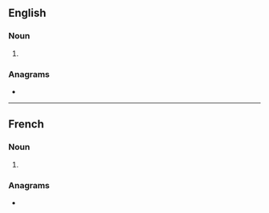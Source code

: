 ==English==

===Noun===
{{head|en|noun form}}

# {{plural of|morpion|lang=en}}

===Anagrams===
* {{anagrams|en|a=imnooprs|spin room}}

----

==French==

===Noun===
{{head|fr|noun plural form|g=m}}

# {{plural of|morpion|lang=fr}}

===Anagrams===
* {{l|fr|rompions}}